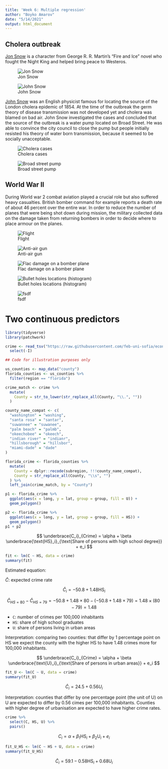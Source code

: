 ```yaml
---
title: 'Week 6: Multiple regression'
author: "Boyko Amarov"
date: "5/14/2021"
output: html_document
---
```


## Cholera outbreak

[Jon Snow](https://gameofthrones.fandom.com/wiki/Jon_Snow) is a character from George R. R. Martin's "Fire and Ice" novel who fought the Night King and helped bring peace to Westeros.

![Jon Snow](https://upload.wikimedia.org/wikipedia/en/3/30/Jon_Snow_Season_8.png)

![John Snow](https://upload.wikimedia.org/wikipedia/commons/c/cc/John_Snow.jpg)


[John Snow](https://en.wikipedia.org/wiki/John_Snow) was an English physicist famous for locating the source of the London cholera epidemic of 1854. At the time of the outbreak the germ theory of disease transmission was not developed yet and cholera was blamed on bad air. John Snow investigated the cases and concluded that the source of the outbreak is a water pump located on Broad Street. He was able to convince the city council to close the pump but people initially resisted his theory of water born transmission, because it seemed to be socially unacceptable.




![Cholera cases](http://blog.rtwilson.com/wp-content/uploads/2012/01/SnowMap_Points.png)

![Broad street pump](https://upload.wikimedia.org/wikipedia/commons/c/cb/John_Snow_memorial_and_pub.jpg)


## World War II

During World war 2 combat aviation played a crucial role but also suffered heavy casualties. British bomber command for example reports a death rate of about 46 percent over the entire war. In order to reduce the number of planes that were being shot down during mission, the military collected data on the damage taken from returning bombers in order to decide where to place armour on the planes.


![Flight](https://images.squarespace-cdn.com/content/v1/5497331ae4b0148a6141bd47/1563476799483-JXTY82K6EJ2Y6THNIN53/ke17ZwdGBToddI8pDm48kAY9gT9wm-2Z9KnmFRfe2dVZw-zPPgdn4jUwVcJE1ZvWQUxwkmyExglNqGp0IvTJZUJFbgE-7XRK3dMEBRBhUpzdMdQQVVUpiXVl6rYD3wsGGtpDQQshX7-5HE1V8UScgaHj4j2hNsP6urc280cwWcU/7.jpg)

![Anti-air gun](https://i.pinimg.com/originals/1d/fe/6f/1dfe6f294ee4c277d5ce8031e9fe9fc9.jpg)


![Flac damage on a bomber plane](https://www.old.bombercommandmuseum.ca/photos/p_airgunners1b.jpg)


![Bullet holes locations (histogram)](https://alearningadayblog.files.wordpress.com/2018/06/bombers.jpeg)

![fsdf](https://riskwerk.files.wordpress.com/2016/11/abraham-wald1.png)

# Two continuous predictors

```r
library(tidyverse)
library(patchwork)

crime <- read_tsv("https://raw.githubusercontent.com/feb-uni-sofia/econometrics2020-solutions/master/data/crime.csv") %>%
  select(-I)
```


```r
## Code for illustration purposes only

us_counties <- map_data("county")
florida_counties <- us_counties %>%
  filter(region == "florida")

crime_match <- crime %>%
  mutate(
    County = str_to_lower(str_replace_all(County, "\\.", ""))
  )

county_name_compat <- c(
  "washington" = "washing",
  "santa rosa" = "santar",
  "suwannee" = "suwanee",
  "palm beach" = "palmb",
  "okeechobee" = "okeech",
  "indian river" = "indianr",
  "hillsborough" = "hillsbor",
  "miami-dade" = "dade"
)

florida_crime <- florida_counties %>%
  mutate(
    County = dplyr::recode(subregion, !!!county_name_compat),
    County = str_replace_all(County, "\\s", "")
  ) %>%
  left_join(crime_match, by = "County")

p1 <- florida_crime %>%
  ggplot(aes(x = long, y = lat, group = group, fill = U)) +
  geom_polygon()

p2 <- florida_crime %>%
  ggplot(aes(x = long, y = lat, group = group, fill = HS)) +
  geom_polygon()
p1 + p2
```

$$
\underbrace{C_i}_{Crime} = \alpha + \beta \underbrace{\text{HS}_i}_{\text{Share of persons with high school degree}} + e_i
$$


```r
fit <- lm(C ~ HS, data = crime)
summary(fit)
```

Estimated equation:

$\hat{C}$: expected crime rate

$$
\hat{C}_i = -50.8 + 1.48 \text{HS}_i
$$

$$
\hat{C}_{HS = 80} - \hat{C}_{HS = 79} = -50.8 + 1.48 \times 80 - (-50.8 + 1.48 \times 79) = 1.48\times(80 - 79) = 1.48
$$

- `C`: number of crimes per 100,000 inhabitants
- `HS`: share of high school graduates
- `U`: share of persons living in urban areas

Interpretation: comparing two counties: that differ by 1 percentage point on HS we expect the county with the higher HS to have 1.48 crimes more for 100,000 inhabitants.



$$
\underbrace{C_i}_{Crime} = \alpha + \beta \underbrace{\text{U}_i}_{\text{Share of persons in urban areas}} + e_i
$$


```r
fit_U <- lm(C ~ U, data = crime)
summary(fit_U)
```

$$
\hat{C}_i = 24.5 + 0.56 U_i
$$

Interpretation: counties that differ by one percentage point (the unit of U) on U are expected to differ by 0.56 cimes per 100,000 inhabitants. Counties with higher degree of urbanisation are expected to have higher crime rates.


```r
crime %>%
  select(C, HS, U) %>%
  pairs()
```



$$
C_i = \alpha + \beta_1 \text{HS}_i  + \beta_2 \text{U}_i + e_i
$$

```r
fit_U_HS <- lm(C ~ HS + U, data = crime)
summary(fit_U_HS)
```

$$
\hat{C}_i = 59.1 -0.58 \text{HS}_i  + 0.68 \text{U}_i
$$

